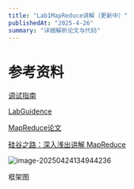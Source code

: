 ```yaml
---
title: "Lab1MapReduce讲解（更新中）"
publishedAt: "2025-4-26"
summary: "详细解析论文与代码"
---
```


# 参考资料

[调试指南](https://blog.josejg.com/debugging-pretty/)

[LabGuidence](https://pdos.csail.mit.edu/6.824/labs/guidance.html)

[MapReduce论文](https://pdos.csail.mit.edu/6.824/papers/mapreduce.pdf)

[硅谷之路：深入浅出讲解 MapReduce](https://www.bilibili.com/video/BV1Vb411m7go?spm_id_from=333.788.recommend_more_video.-1&vd_source=29f25fe9fa4a2863c90bcdd8fffe07ce)



![image-20250424134944236](C:\Users\66494\AppData\Roaming\Typora\typora-user-images\image-20250424134944236.png)

框架图
